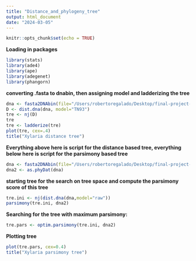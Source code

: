 ```yaml
---
title: "Distance_and_phylogeny_tree"
output: html_document
date: "2024-03-05"
---
```


```r
knitr::opts_chunk$set(echo = TRUE)
```


**Loading in packages**
```r
library(stats)
library(ade4)
library(ape)
library(adegenet)
library(phangorn)

```
**converting .fasta to dnabin, then assigning model and ladderizing the tree**
```r
dna <- fasta2DNAbin(file="/Users/robertoregalado/Desktop/final-project-repository/Data/xylaria_dump_aligned.fasta")
D <- dist.dna(dna, model="TN93")
tre <- nj(D)
tre
tre <- ladderize(tre)
plot(tre, cex=.4)
title("Xylaria distance tree")
```

**Everything above here is script for the distance based tree, everything below here is script for the parsimony based tree**
```r
dna <- fasta2DNAbin(file="/Users/robertoregalado/Desktop/final-project-repository/Data/xylaria_dump_aligned.fasta")
dna2 <- as.phyDat(dna)
```
**starting tree for the search on tree space and compute the parsimony score of this tree**
```r
tre.ini <- nj(dist.dna(dna,model="raw"))
parsimony(tre.ini, dna2)
```
**Searching for the tree with maximum parsimony:**
```r
tre.pars <- optim.parsimony(tre.ini, dna2)

```
**Plotting tree**
```r
plot(tre.pars, cex=0.4)
title("Xylaria parsimony tree")
```

